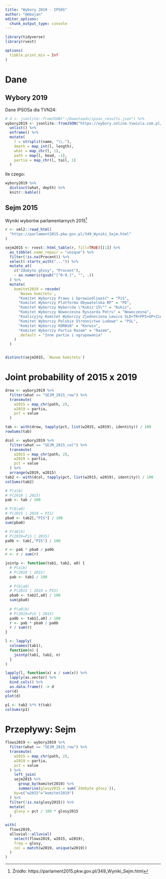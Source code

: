 ```yaml
---
title: "Wybory 2019 - IPSOS"
author: "@mbojan"
editor_options: 
  chunk_output_type: console
---
```



```r
library(tidyverse)
library(rvest)

options(
  tibble.print_min = Inf
)
```


# Dane

## Wybory 2019


Dane IPSOSa dla TVN24:

```r
# d <- jsonlite::fromJSON("~/Downloads/ipsos_results.json") %>%
wybory2019 <- jsonlite::fromJSON("https://wybory.online.tvwisla.com.pl/uploads/ipsos_results.json") %>%
  unlist() %>%
  enframe() %>%
  mutate(
    l = strsplit(name, "\\."),
    depth = map_int(l, length),
    what = map_chr(l, 1),
    path = map(l, head, -1),
    partia = map_chr(l, tail, 1)
  )
```

Ile czego:

```r
wybory2019 %>%
  distinct(what, depth) %>%
  knitr::kable()
```


## Sejm 2015

Wyniki wyborów parlamentarnych 2015^[Źródło: https://parlament2015.pkw.gov.pl/349_Wyniki_Sejm.html]

```r
r <- xml2::read_html(
  "https://parlament2015.pkw.gov.pl/349_Wyniki_Sejm.html"
)

sejm2015 <- rvest::html_table(r, fill=TRUE)[[1]] %>%
  as_tibble(.name_repair = "unique") %>%
  filter(!is.na(Procent)) %>%
  select(-starts_with("...")) %>%
  mutate_at(
    c("Zdobyte głosy", "Procent"),
    ~ as.numeric(gsub("[^0-9.]", "", .))
  ) %>%
  mutate(
    komitet2019 = recode(
      `Nazwa komitetu`,
      "Komitet Wyborczy Prawo i Sprawiedliwość" = "PiS",
      "Komitet Wyborczy Platforma Obywatelska RP" = "PO",
      "Komitet Wyborczy Wyborców \"Kukiz'15\"" = "Kukiz",
      "Komitet Wyborczy Nowoczesna Ryszarda Petru" = "Nowoczesna",
      "Koalicyjny Komitet Wyborczy Zjednoczona Lewica SLD+TR+PPS+UP+Zieloni" = "Lewica",
      "Komitet Wyborczy Polskie Stronnictwo Ludowe" = "PSL",
      "Komitet Wyborczy KORWiN" = "Korwin",
      "Komitet Wyborczy Partia Razem" = "Razem",
      .default = "Inne partie i ugrupowania"
    )
  )


distinct(sejm2015, `Nazwa komitetu`)
```




# Joint probability of 2015 x 2019

```r
drow <- wybory2019 %>%
  filter(what == "SEJM_2015_row") %>%
  transmute(
    w2015 = map_chr(path, 2),
    w2019 = partia,
    pct = value
  )

tab <- with(drow, tapply(pct, list(w2015, w2019), identity)) / 100
rowSums(tab)

dcol <- wybory2019 %>%
  filter(what == "SEJM_2015_col") %>%
  transmute(
    w2015 = map_chr(path, 2),
    w2019 = partia,
    pct = value
  ) %>%
  arrange(w2019, w2015)
tab2 <- with(dcol, tapply(pct, list(w2015, w2019), identity)) / 100
colSums(tab2)

# P(a|b)
# P(2019 | 2015)
pab <- tab / 100

# P(b|a0)
# P(2015 | 2019 = PIS)
pba0 <- tab2[,"PIS"] / 100
sum(pba0)

# P(a0|b)
# P(2019=PiS | 2015)
pa0b <- tab[,"PIS"] / 100

r <- pab * pba0 / pa0b
r <- r / sum(r)

jointp <- function(tab1, tab2, a0) {
  # P(a|b)
  # P(2019 | 2015)
  pab <- tab1 / 100
  
  # P(b|a0)
  # P(2015 | 2019 = PIS)
  pba0 <- tab2[,a0] / 100
  sum(pba0)
  
  # P(a0|b)
  # P(2019=PiS | 2015)
  pa0b <- tab1[,a0] / 100
  r <- pab * pba0 / pa0b
  r / sum(r)
}

l <- lapply(
  colnames(tab1), 
  function(n) {
    jointp(tab1, tab2, n)
  }
)

lapply(l, function(x) x / sum(x)) %>%
  lapply(as.vector) %>%
  bind_cols() %>%
  as.data.frame() -> d
cor(d)
plot(d)
```

```r
p1 <- tab2 %*% t(tab)
colSums(p1)
```








# Przepływy: Sejm

```r
flows2019 <- wybory2019 %>%
  filter(what == "SEJM_2015_row") %>%
  transmute(
    w2015 = map_chr(path, 2),
    w2019 = partia,
    pct = value
  ) %>%
    left_join(
    sejm2015 %>%
      group_by(komitet2019) %>%
      summarise(glosy2015 = sum(`Zdobyte głosy`)),
    by=c("w2015"="komitet2019")
  ) %>%
  filter(!is.na(glosy2015)) %>%
  mutate(
    glosy = pct / 100 * glosy2015
  )
```

```r
with(
  flows2019,
  alluvial::alluvial(
    select(flows2019, w2015, w2019),
    freq = glosy,
    col = match(w2019, unique(w2019))
  )
)
```

